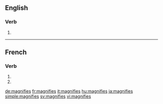 {{also|magnifiés}}
==English==

===Verb===
{{head|en|verb form}}

# {{en-third-person singular of|magnify}}

----

==French==

===Verb===
{{fr-verb-form}}

# {{conjugation of|magnifier||2|s|pres|ind|lang=fr}}
# {{conjugation of|magnifier||2|s|pres|sub|lang=fr}}

[[de:magnifies]]
[[fr:magnifies]]
[[it:magnifies]]
[[hu:magnifies]]
[[ja:magnifies]]
[[simple:magnifies]]
[[sv:magnifies]]
[[vi:magnifies]]